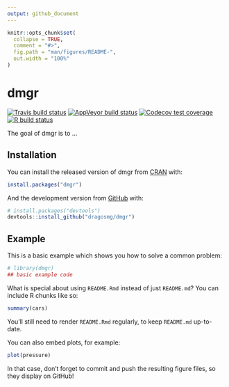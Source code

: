 ```yaml
---
output: github_document
---
```


<!-- README.md is generated from README.Rmd. Please edit that file -->

```r
knitr::opts_chunk$set(
  collapse = TRUE,
  comment = "#>",
  fig.path = "man/figures/README-",
  out.width = "100%"
)
```

# dmgr

<!-- badges: start -->
[![Travis build status](https://travis-ci.org/dragosmg/dmgr.svg?branch=master)](https://travis-ci.org/dragosmg/dmgr)
[![AppVeyor build status](https://ci.appveyor.com/api/projects/status/github/dragosmg/dmgr?branch=master&svg=true)](https://ci.appveyor.com/project/dragosmg/dmgr)
[![Codecov test coverage](https://codecov.io/gh/dragosmg/dmgr/branch/master/graph/badge.svg)](https://codecov.io/gh/dragosmg/dmgr?branch=master)
[![R build status](https://github.com/dragosmg/dmgr/workflows/R-CMD-check/badge.svg)](https://github.com/dragosmg/dmgr/actions?workflow=R-CMD-check)
<!-- badges: end -->

The goal of dmgr is to ...

## Installation

You can install the released version of dmgr from [CRAN](https://CRAN.R-project.org) with:

``` r
install.packages("dmgr")
```

And the development version from [GitHub](https://github.com/) with:

``` r
# install.packages("devtools")
devtools::install_github("dragosmg/dmgr")
```
## Example

This is a basic example which shows you how to solve a common problem:

```r
# library(dmgr)
## basic example code
```

What is special about using `README.Rmd` instead of just `README.md`? You can include R chunks like so:

```r
summary(cars)
```

You'll still need to render `README.Rmd` regularly, to keep `README.md` up-to-date.

You can also embed plots, for example:

```r
plot(pressure)
```

In that case, don't forget to commit and push the resulting figure files, so they display on GitHub!
